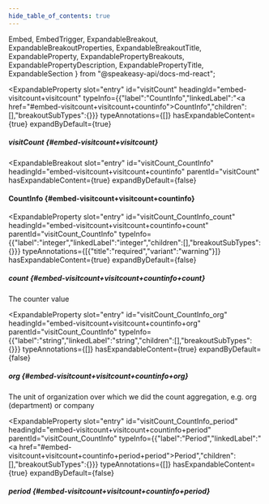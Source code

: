 ```yaml
---
hide_table_of_contents: true
---
```

  Embed,
  EmbedTrigger,
  ExpandableBreakout,
  ExpandableBreakoutProperties,
  ExpandableBreakoutTitle,
  ExpandableProperty,
  ExpandablePropertyBreakouts,
  ExpandablePropertyDescription,
  ExpandablePropertyTitle,
  ExpandableSection
} from "@speakeasy-api/docs-md-react";

<ExpandableSection>

<ExpandableProperty
  slot="entry"
  id="visitCount"
  headingId="embed-visitcount+visitcount"
  typeInfo={{"label":"CountInfo","linkedLabel":"<a href=\"#embed-visitcount+visitcount+countinfo\">CountInfo</a>","children":[],"breakoutSubTypes":{}}}
  typeAnnotations={[]}
  hasExpandableContent={true}
  expandByDefault={true}
>

<ExpandablePropertyTitle slot="title">

##### visitCount \{#embed-visitcount+visitcount\}

</ExpandablePropertyTitle>

<ExpandablePropertyBreakouts slot="breakouts">

<ExpandableBreakout
  slot="entry"
  id="visitCount_CountInfo"
  headingId="embed-visitcount+visitcount+countinfo"
  parentId="visitCount"
  hasExpandableContent={true}
  expandByDefault={false}
>

<ExpandableBreakoutTitle slot="title">

#### CountInfo \{#embed-visitcount+visitcount+countinfo\}

</ExpandableBreakoutTitle>

<ExpandableBreakoutProperties slot="properties">

<ExpandableProperty
  slot="entry"
  id="visitCount_CountInfo_count"
  headingId="embed-visitcount+visitcount+countinfo+count"
  parentId="visitCount_CountInfo"
  typeInfo={{"label":"integer","linkedLabel":"integer","children":[],"breakoutSubTypes":{}}}
  typeAnnotations={[{"title":"required","variant":"warning"}]}
  hasExpandableContent={true}
  expandByDefault={false}
>

<ExpandablePropertyTitle slot="title">

##### count \{#embed-visitcount+visitcount+countinfo+count\}

</ExpandablePropertyTitle>

<ExpandablePropertyDescription slot="description">

The counter value

</ExpandablePropertyDescription>

</ExpandableProperty>

<ExpandableProperty
  slot="entry"
  id="visitCount_CountInfo_org"
  headingId="embed-visitcount+visitcount+countinfo+org"
  parentId="visitCount_CountInfo"
  typeInfo={{"label":"string","linkedLabel":"string","children":[],"breakoutSubTypes":{}}}
  typeAnnotations={[]}
  hasExpandableContent={true}
  expandByDefault={false}
>

<ExpandablePropertyTitle slot="title">

##### org \{#embed-visitcount+visitcount+countinfo+org\}

</ExpandablePropertyTitle>

<ExpandablePropertyDescription slot="description">

The unit of organization over which we did the count aggregation, e.g. org (department) or company

</ExpandablePropertyDescription>

</ExpandableProperty>

<ExpandableProperty
  slot="entry"
  id="visitCount_CountInfo_period"
  headingId="embed-visitcount+visitcount+countinfo+period"
  parentId="visitCount_CountInfo"
  typeInfo={{"label":"Period","linkedLabel":"<a href=\"#embed-visitcount+visitcount+countinfo+period+period\">Period</a>","children":[],"breakoutSubTypes":{}}}
  typeAnnotations={[]}
  hasExpandableContent={true}
  expandByDefault={false}
>

<ExpandablePropertyTitle slot="title">

##### period \{#embed-visitcount+visitcount+countinfo+period\}

</ExpandablePropertyTitle>

<ExpandablePropertyBreakouts slot="breakouts">

<Embed slot="embed">

<EmbedTrigger slot="trigger" embedTitle="period" triggerText="View period details">

<Embedperiod />

</EmbedTrigger>

</Embed>

</ExpandablePropertyBreakouts>

</ExpandableProperty>

</ExpandableBreakoutProperties>

</ExpandableBreakout>

</ExpandablePropertyBreakouts>

</ExpandableProperty>

</ExpandableSection>